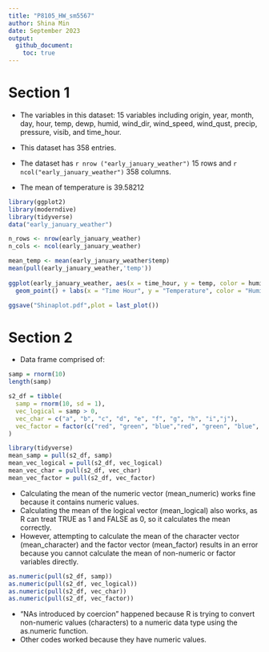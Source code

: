 ```yaml
---
title: "P8105_HW_sm5567"
author: Shina Min
date: September 2023
output:
  github_document:
    toc: true
---
```



# Section 1

* The variables in this dataset: 15 variables including origin, year, month, day, hour, temp, dewp, humid, wind_dir, wind_speed, wind_qust, precip, pressure, visib, and time_hour. 

* This dataset has 358 entries. 

* The dataset has `r nrow ("early_january_weather")` 15 rows and
`r ncol("early_january_weather")` 358 columns.

* The mean of temperature is 39.58212


```r

library(ggplot2)
library(moderndive)
library(tidyverse)
data("early_january_weather")

n_rows <- nrow(early_january_weather)
n_cols <- ncol(early_january_weather)

mean_temp <- mean(early_january_weather$temp) 
mean(pull(early_january_weather,'temp'))
     
ggplot(early_january_weather, aes(x = time_hour, y = temp, color = humid)) + 
  geom_point() + labs(x = "Time Hour", y = "Temperature", color = "Humidity")

ggsave("Shinaplot.pdf",plot = last_plot())

```


# Section 2

* Data frame comprised of: 

```r
samp = rnorm(10)
length(samp)

s2_df = tibble(
  samp = rnorm(10, sd = 1),
  vec_logical = samp > 0,
  vec_char = c("a", "b", "c", "d", "e", "f", "g", "h", "i","j"),
  vec_factor = factor(c("red", "green", "blue","red", "green", "blue", "red","green","blue", "red"))
)
```


```r

library(tidyverse)
mean_samp = pull(s2_df, samp)
mean_vec_logical = pull(s2_df, vec_logical)
mean_vec_char = pull(s2_df, vec_char)
mean_vec_factor = pull(s2_df, vec_factor)

```


* Calculating the mean of the numeric vector (mean_numeric) works fine because it contains numeric values.
* Calculating the mean of the logical vector (mean_logical) also works, as R can treat TRUE as 1 and FALSE as 0, so it calculates the mean correctly.
* However, attempting to calculate the mean of the character vector (mean_character) and the factor vector (mean_factor) results in an error because you cannot calculate the mean of non-numeric or factor variables directly.


```r

as.numeric(pull(s2_df, samp))
as.numeric(pull(s2_df, vec_logical))
as.numeric(pull(s2_df, vec_char))
as.numeric(pull(s2_df, vec_factor))

```

* "NAs introduced by coercion" happened because R is trying to convert non-numeric values (characters) to a numeric data type using the as.numeric function.
* Other codes worked because they have numeric values. 


